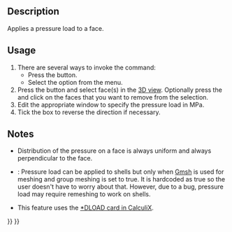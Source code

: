 <languages/>
<translate>

<!--T:9-->
{{Docnav
|[[FEM_ConstraintForce|Constraint force]]
|[[FEM_ConstraintCentrif|Constraint centrif]]
|[[FEM_Workbench|FEM]]
|IconL=FEM_ConstraintForce.svg
|IconR=FEM_ConstraintCentrif.svg
|IconC=Workbench_FEM.svg
}}

<!--T:1-->
{{GuiCommandContainer|
{{GuiCommand
|Name=FEM ConstraintPressure
|MenuLocation=Model → Mechanical boundary conditions and loads → Pressure load
|Workbenches=[[FEM_Workbench|FEM]]
|SeeAlso=[[FEM_ConstraintForce|FEM Constraint force]]
}}
{{GuiCommandFemInfo
|Solvers=CalculiX, Elmer
}}
}}

==Description== <!--T:2-->

<!--T:6-->
Applies a pressure load to a face.

==Usage== <!--T:3-->

<!--T:7-->
# There are several ways to invoke the command:
#* Press the {{Button|[[Image:FEM_ConstraintPressure.svg|16px]] [[FEM_ConstraintPressure|Pressure load]]}} button.
#* Select the {{MenuCommand|Model → Mechanical boundary conditions and loads → [[Image:FEM_ConstraintPressure.svg|16px]] Pressure load}} option from the menu.
# Press the {{Button|Add}} button and select face(s) in the [[3D_view|3D view]]. Optionally press the {{Button|Remove}} and click on the faces that you want to remove from the selection.
# Edit the appropriate window to specify the pressure load in MPa.
# Tick the box to reverse the direction if necessary.

==Notes== <!--T:5-->

<!--T:8-->
* Distribution of the pressure on a face is always uniform and always perpendicular to the face.

<!--T:13-->
* {{VersionMinus|0.21}}: Pressure load can be applied to shells but only when [[FEM_MeshGmshFromShape|Gmsh]] is used for meshing and group meshing is set to true. It is hardcoded as true so the user doesn't have to worry about that. However, due to a bug, pressure load may require remeshing to work on shells.
* This feature uses the [https://web.mit.edu/calculix_v2.7/CalculiX/ccx_2.7/doc/ccx/node190.html *DLOAD card in CalculiX].


<!--T:10-->
{{Docnav
|[[FEM_ConstraintForce|Constraint force]]
|[[FEM_ConstraintCentrif|Constraint centrif]]
|[[FEM_Workbench|FEM]]
|IconL=FEM_ConstraintForce.svg
|IconR=FEM_ConstraintCentrif.svg
|IconC=Workbench_FEM.svg
}}

</translate>
{{FEM Tools navi{{#translation:}}}}
{{Userdocnavi{{#translation:}}}}